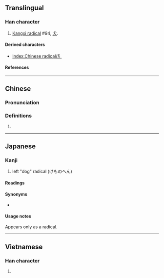 {{also|犬|扌|豸}}
{{character info}}
{{character info|⺨}}
==Translingual==

===Han character===
{{Han char|rn=94|rad=犬|as=00|sn=3|four=|canj=KNH,KSH|ids=⿹⿻丿㇁丿}}

# [[Kangxi radical]] #94, [[犬]].

====Derived characters====
* [[Index:Chinese radical/犭]]

====References====
{{Han ref|kx=0705.271|dkj=20235|dj=1118.150|hdz=21331.011|uh=72AD}}

----

==Chinese==
{{zh-forms}}

===Pronunciation===
{{zh-pron
|m=quǎn
|cat=
}}

===Definitions===
{{zh-hanzi}}

# {{n-g|radical form of {{l|zh|犬}}.}}

----

==Japanese==

===Kanji===
{{ja-kanji|grade=r|rs=犬00}}

# left "dog" radical (けものへん)

====Readings====
{{ja-readings
|on=
|kun=けものへん-
}}

====Synonyms====
* {{l|ja|犬}}

====Usage notes====
Appears only as a radical.

----

==Vietnamese==

===Han character===
{{vi-readings|reading=[[khuyển]]|rs=犬00}}

# {{rfdef|vi|sort=犬00}}